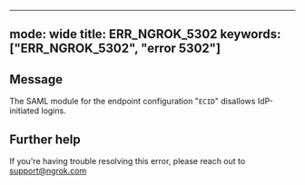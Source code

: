 
---
mode: wide
title: ERR_NGROK_5302
keywords: ["ERR_NGROK_5302", "error 5302"]
---

## Message
The SAML module for the endpoint configuration "`ECID`" disallows IdP-initiated logins.




## Further help
If you're having trouble resolving this error, please reach out to [support@ngrok.com](mailto:support@ngrok.com?subject=Help%20with%20ERR_NGROK_5302)

